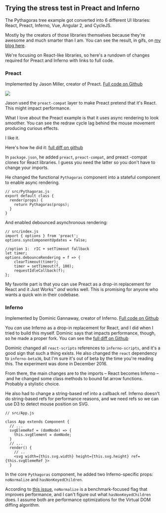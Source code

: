 ## Trying the stress test in Preact and Inferno

The Pythagoras tree example got converted into 6 different UI libraries: React,
Preact, Inferno, Vue, Angular 2, and CycleJS.

Mostly by the creators of those libraries themselves because they're awesome
and much smarter than I am. You can see the result, in gifs, on
[my blog here](https://swizec.com/blog/animating-svg-nodes-react-preact-inferno-vue/swizec/7311).

We're focusing on React-like libraries, so here's a rundown of changes required
for Preact and Inferno with links to full code.

### Preact

Implemented by Jason Miller, creator of Preact.
[Full code on Github](https://github.com/developit/preact-fractals)

![](https://raw.githubusercontent.com/Swizec/react-d3js-es6-ebook/2018-version/manuscript/resources/images/es6v2/preact-pythagora.gif)

Jason used the `preact-compat` layer to make Preact pretend that it's React.
This might impact performance.

What I love about the Preact example is that it uses async rendering to look
smoother. You can see the redraw cycle lag behind the mouse movement producing
curious effects.

I like it.

Here's how he did it:
[full diff on github](https://github.com/Swizec/react-fractals/compare/master...developit:master)

In `package.json`, he added `preact`, `preact-compat`, and preact -compat
clones for React libraries. I guess you need the latter so you don't have to
change your imports.

He changed the functional `Pythagoras` component into a stateful component to
enable async rendering.

```{.javascript caption="Change <Pythagoras> to a class"}
// src/Pythagoras.js
export default class {
  render(props) {
    return Pythagoras(props);
  }
}
```

And enabled debounced asynchronous rendering:

```{.javascript caption="Debounce rendering"}
// src/index.js
import { options } from 'preact';
options.syncComponentUpdates = false;

//option 1:  rIC + setTimeout fallback
let timer;
options.debounceRendering = f => {
    clearTimeout(timer);
    timer = setTimeout(f, 100);
    requestIdleCallback(f);
};
```

My favorite part is that you can use Preact as a drop-in replacement for React
and it Just Works™ _and_ works well. This is promising for anyone who wants a
quick win in their codebase.

### Inferno

Implemented by Dominic Gannaway, creator of Inferno.
[Full code on Github](https://github.com/trueadm/inferno-fractals)

You _can_ use Inferno as a drop-in replacement for React, and I did when I
tried to build this myself. Dominic says that impacts performance, though, so
he made a proper fork. You can see the
[full diff on Github](https://github.com/Swizec/react-fractals/compare/master...trueadm:master)

Dominic changed all `react-scripts` references to `inferno-scripts`, and it's a
good sign that such a thing exists. He also changed the `react` dependency to
`inferno-beta36`, but I'm sure it's out of beta by the time you're reading
this. The experiment was done in December 2016.

From there, the main changes are to the imports – React becomes Inferno – and
he changed some class methods to bound fat arrow functions. Probably a
stylistic choice.

He also had to change a string-based ref into a callback ref. Inferno doesn't
do string-based refs for performance reasons, and we need refs so we can use D3
to detect mouse position on SVG.

```{.javascript caption="Change ref to callback"}
// src/App.js

class App extends Component {
  // ...
  svgElemeRef = (domNode) => {
    this.svgElement = domNode;
  }
  // ...
  render() {
    // ..
    <svg width={this.svg.width} height={this.svg.height} ref={this.svgElemeRef }>
  }
```

In the core `Pythagoras` component, he added two Inferno-specific props:
`noNormalize` and `hasNonKeyedChildren`.

According to [this issue](https://github.com/trueadm/inferno/issues/565),
`noNormalize` is a benchmark-focused flag that improves performance, and I
can't figure out what `hasNonKeyedChildren` does. I assume both are performance
optimizations for the Virtual DOM diffing algorithm.